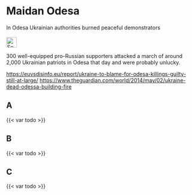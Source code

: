 # Maidan Odesa {#sec-maidan-odesa}

::: {.callout-caution title="Myth"}
In Odesa Ukrainian authorities burned peaceful demonstrators
[<br></br>![Search for topic in EUvsDisinfo](../all_common_img/EUvsDisinfo_400x240.jpg){height=2em}](https://euvsdisinfo.eu/disinformation-cases/?text=maidan%20ukraine%20(odesa%7Codessa)&sort=relevance)
:::

::: {.callout-tip title="Truth"}
300 well-equipped pro-Russian supporters attacked a march of around 2,000 Ukrainian patriots in Odesa that day and were probably unlucky.
:::


[https://euvsdisinfo.eu/report/ukraine-to-blame-for-odesa-killings-guilty-still-at-large/](https://euvsdisinfo.eu/report/ukraine-to-blame-for-odesa-killings-guilty-still-at-large/)
[https://www.theguardian.com/world/2014/may/02/ukraine-dead-odessa-building-fire](https://www.theguardian.com/world/2014/may/02/ukraine-dead-odessa-building-fire)


## A

{{< var todo >}}

## B

{{< var todo >}}

## C

{{< var todo >}}


